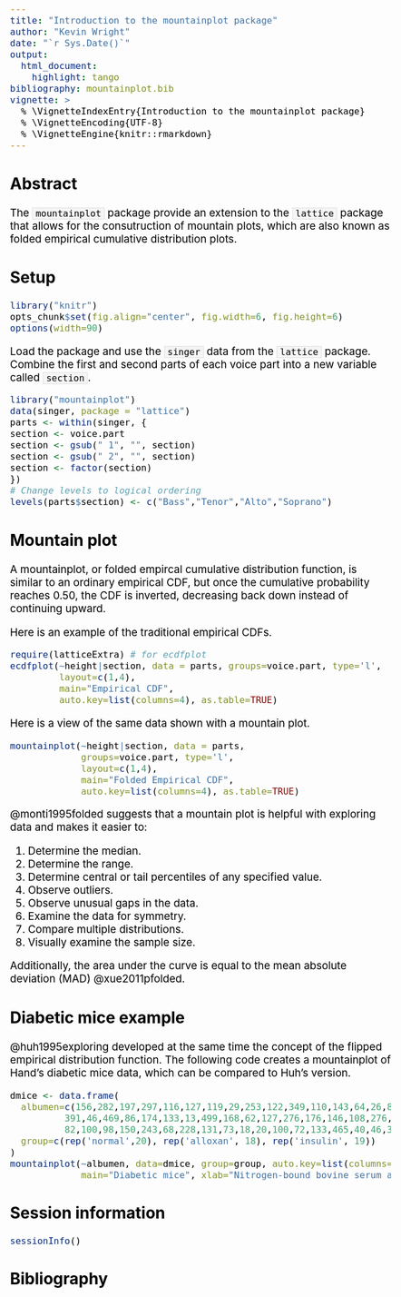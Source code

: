 ```yaml
---
title: "Introduction to the mountainplot package"
author: "Kevin Wright"
date: "`r Sys.Date()`"
output:
  html_document:
    highlight: tango
bibliography: mountainplot.bib
vignette: >
  % \VignetteIndexEntry{Introduction to the mountainplot package}
  % \VignetteEncoding{UTF-8}
  % \VignetteEngine{knitr::rmarkdown}
---
```

<style type="text/css">
body, td { font-size: 14pt; color: #000; padding:1em; }
code, pre, #ws, #message { font-size: 12pt;
  color: #000; background-color: #f5f5f5; }
code {border: 1px solid #e0e0e0; padding: 0 5px;}
pre > code { border: 0; }
</style>

## Abstract

The `mountainplot` package provide an extension to the `lattice` package
that allows for the consutruction of mountain plots, which are also known as
folded empirical cumulative distribution plots.

##  Setup

```r
library("knitr")
opts_chunk$set(fig.align="center", fig.width=6, fig.height=6)
options(width=90)
```

Load the package and use the `singer` data from the `lattice`
package.  Combine the first and second parts of each voice part
into a new variable called `section`.
```r
library("mountainplot")
data(singer, package = "lattice")
parts <- within(singer, {
section <- voice.part
section <- gsub(" 1", "", section)
section <- gsub(" 2", "", section)
section <- factor(section)
})
# Change levels to logical ordering
levels(parts$section) <- c("Bass","Tenor","Alto","Soprano")
```

## Mountain plot

A mountainplot, or folded empircal cumulative distribution function, is
similar to an ordinary empirical CDF, but once the cumulative probability reaches
0.50, the CDF is inverted, decreasing back down instead of continuing upward.

Here is an example of the traditional empirical CDFs.
```r
require(latticeExtra) # for ecdfplot
ecdfplot(~height|section, data = parts, groups=voice.part, type='l',
         layout=c(1,4),
         main="Empirical CDF",
         auto.key=list(columns=4), as.table=TRUE)
```

Here is a view of the same data shown with a mountain plot.
```r
mountainplot(~height|section, data = parts,
             groups=voice.part, type='l',
             layout=c(1,4),
             main="Folded Empirical CDF",
             auto.key=list(columns=4), as.table=TRUE)
```

@monti1995folded suggests that a mountain plot is helpful with exploring data and
makes it easier to:

1. Determine the median.
2. Determine the range.
3. Determine central or tail percentiles of any specified value.
4. Observe outliers.
5. Observe unusual gaps in the data.
6. Examine the data for symmetry.
7. Compare multiple distributions.
8. Visually examine the sample size.

Additionally, the area under the curve is equal to the mean absolute deviation
(MAD) @xue2011pfolded.

## Diabetic mice example

@huh1995exploring developed at the same time the concept of the
flipped empirical distribution function.  The following code creates a
mountainplot of Hand's diabetic mice data, which can be compared to Huh's version.

```r
dmice <- data.frame(
  albumen=c(156,282,197,297,116,127,119,29,253,122,349,110,143,64,26,86,122,455,655,14,
          391,46,469,86,174,133,13,499,168,62,127,276,176,146,108,276,50,73,
          82,100,98,150,243,68,228,131,73,18,20,100,72,133,465,40,46,34, 44),
  group=c(rep('normal',20), rep('alloxan', 18), rep('insulin', 19))
)
mountainplot(~albumen, data=dmice, group=group, auto.key=list(columns=3),
             main="Diabetic mice", xlab="Nitrogen-bound bovine serum albumen")
```

## Session information

```r
sessionInfo()
```

## Bibliography


